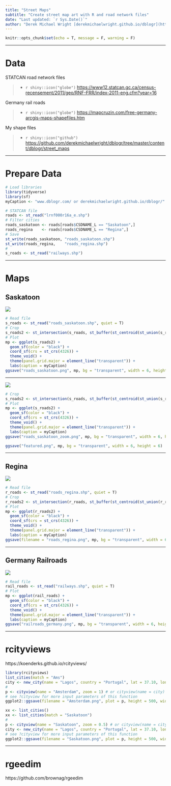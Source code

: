 ```yaml
---
title: "Street Maps"
subtitle: "Create street map art with R and road network files"
date: "Last updated: `r Sys.Date()`"
author: "Derek Michael Wright [derekmichaelwright.github.io/dblogr](https://derekmichaelwright.github.io/dblogr/) <derek.wright@usask.ca>"
---
```


```r
knitr::opts_chunk$set(echo = T, message = F, warning = F)
```

---

# Data

STATCAN road network files

> - `r shiny::icon("globe")` [https://www12.statcan.gc.ca/census-recensement/2011/geo/RNF-FRR/index-2011-eng.cfm?year=16](https://www12.statcan.gc.ca/census-recensement/2011/geo/RNF-FRR/index-2011-eng.cfm?year=16){target="_blank"}

Germany rail roads

> - `r shiny::icon("globe")` [https://mapcruzin.com/free-germany-arcgis-maps-shapefiles.htm](https://mapcruzin.com/free-germany-arcgis-maps-shapefiles.htm){target="_blank"}

My shape files

> - `r shiny::icon("github")` [https://github.com/derekmichaelwright/dblogr/tree/master/content/dblogr/street_maps](https://github.com/derekmichaelwright/dblogr/tree/master/content/dblogr/street_maps){target="_blank"}

---

# Prepare Data

```r
# Load libraries
library(tidyverse)
library(sf)
myCaption <- "www.dblogr.com/ or derekmichaelwright.github.io/dblogr/"
```

```r
# STATCAN file
roads <- st_read("lrnf000r16a_e.shp")
# Filter cities
roads_saskatoon <- roads[roads$CSDNAME_L == "Saskatoon",]
roads_regina    <- roads[roads$CSDNAME_L == "Regina",]
# Save
st_write(roads_saskatoon, "roads_saskatoon.shp")
st_write(roads_regina,    "roads_regina.shp")
#
s_roads <- st_read("railways.shp")
```

---

# Maps {.tabset .tabset-pills}

## Saskatoon

![](roads_saskatoon.png)

```r
# Read file
s_roads <- st_read("roads_saskatoon.shp", quiet = T) 
# Crop
s_roads2 <- st_intersection(s_roads, st_buffer(st_centroid(st_union(s_roads)), 8500))
# Plot
mp <- ggplot(s_roads2) +
  geom_sf(color = "black") +
  coord_sf(crs = st_crs(4326)) +
  theme_void() +
  theme(panel.grid.major = element_line("transparent")) +
  labs(caption = myCaption)
ggsave("roads_saskatoon.png", mp, bg = "transparent", width = 6, height = 6)
```

---

![](roads_saskatoon_zoom.png)

```r
# Crop
s_roads2 <- st_intersection(s_roads, st_buffer(st_centroid(st_union(s_roads)), 4000))
# Plot
mp <- ggplot(s_roads2) +
  geom_sf(color = "black") +
  coord_sf(crs = st_crs(4326)) +
  theme_void() +
  theme(panel.grid.major = element_line("transparent")) +
  labs(caption = myCaption)
ggsave("roads_saskatoon_zoom.png", mp, bg = "transparent", width = 6, height = 6)
```

```r
ggsave("featured.png", mp, bg = "transparent", width = 6, height = 6)
```

---

## Regina

![](roads_regina.png)

```r
# Read file
r_roads <- st_read("roads_regina.shp", quiet = T) 
# Crop
r_roads2 <- st_intersection(r_roads, st_buffer(st_centroid(st_union(r_roads)), 5000))
# Plot
mp <- ggplot(r_roads2) +
  geom_sf(color = "black") +
  coord_sf(crs = st_crs(4326)) +
  theme_void() +
  theme(panel.grid.major = element_line("transparent")) +
  labs(caption = myCaption)
ggsave(filename = "roads_regina.png", mp, bg = "transparent", width = 6, height = 6)
```

---

## Germany Railroads

![](railroads_germany.png)

```r
# Read file
rail_roads <- st_read("railways.shp", quiet = T) 
# Plot
mp <- ggplot(rail_roads) +
  geom_sf(color = "black") +
  coord_sf(crs = st_crs(4326)) +
  theme_void() +
  theme(panel.grid.major = element_line("transparent")) +
  labs(caption = myCaption)
ggsave("railroads_germany.png", mp, bg = "transparent", width = 6, height = 6)
```

---

# rcityviews

https://koenderks.github.io/rcityviews/

```r
library(rcityviews)
list_cities(match = "Ams")
city <- new_city(name = "Lagos", country = "Portugal", lat = 37.10, long = -8.68)
#
p <- cityview(name = "Amsterdam", zoom = 1) # or cityview(name = city)
# see ?cityview for more input parameters of this function
ggplot2::ggsave(filename = "Amsterdam.png", plot = p, height = 500, width = 500, units = "mm", dpi = 100)
```

```r
xx <- list_cities()
xx <- list_cities(match = "Saskatoon")
#
p <- cityview(name = "Saskatoon", zoom = 0.5) # or cityview(name = city)
city <- new_city(name = "Lagos", country = "Portugal", lat = 37.10, long = -8.68)
# see ?cityview for more input parameters of this function
ggplot2::ggsave(filename = "Saskatoon.png", plot = p, height = 500, width = 500, units = "mm", dpi = 100)
```

---

# rgeedim

https://github.com/brownag/rgeedim
